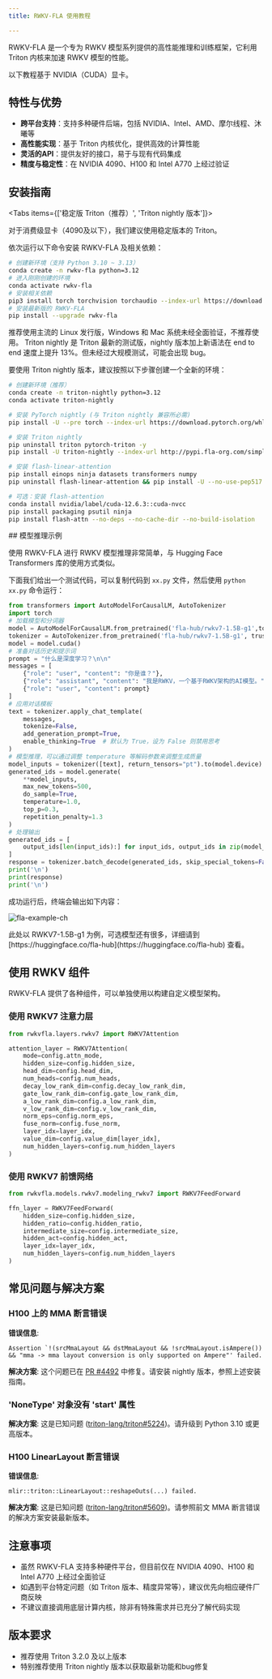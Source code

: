 ```yaml
---
title: RWKV-FLA 使用教程

---
```


<CallOut type='info'>
RWKV-FLA 是一个专为 RWKV 模型系列提供的高性能推理和训练框架，它利用 Triton 内核来加速 RWKV 模型的性能。
</CallOut>

以下教程基于 NVIDIA（CUDA）显卡。

## 特性与优势

- **跨平台支持**：支持多种硬件后端，包括 NVIDIA、Intel、AMD、摩尔线程、沐曦等
- **高性能实现**：基于 Triton 内核优化，提供高效的计算性能
- **灵活的API**：提供友好的接口，易于与现有代码集成
- **精度与稳定性**：在 NVIDIA 4090、H100 和 Intel A770 上经过验证

## 安装指南
<Tabs items={['稳定版 Triton（推荐）', 'Triton nightly 版本']}>
<Tab value='稳定版 Triton（推荐）'>

对于消费级显卡（4090及以下），我们建议使用稳定版本的 Triton。

依次运行以下命令安装 RWKV-FLA 及相关依赖：
```bash
# 创建新环境（支持 Python 3.10 ~ 3.13）
conda create -n rwkv-fla python=3.12
# 进入刚刚创建的环境
conda activate rwkv-fla
# 安装相关依赖
pip3 install torch torchvision torchaudio --index-url https://download.pytorch.org/whl/cu128
# 安装最新版的 RWKV-FLA
pip install --upgrade rwkv-fla
```

<CallOut type='info'>
推荐使用主流的 Linux 发行版，Windows 和 Mac 系统未经全面验证，不推荐使用。
</CallOut>
</Tab>
<Tab value='Triton nightly 版本'>
Triton nightly 是 Triton 最新的测试版，nightly 版本加上新语法在 end to end 速度上提升 13%。但未经过大规模测试，可能会出现 bug。

要使用 Triton nightly 版本，建议按照以下步骤创建一个全新的环境：

```bash
# 创建新环境（推荐）
conda create -n triton-nightly python=3.12
conda activate triton-nightly

# 安装 PyTorch nightly (与 Triton nightly 兼容所必需)
pip install -U --pre torch --index-url https://download.pytorch.org/whl/nightly/cu126

# 安装 Triton nightly
pip uninstall triton pytorch-triton -y
pip install -U triton-nightly --index-url http://pypi.fla-org.com/simple --trusted-host pypi.fla-org.com

# 安装 flash-linear-attention
pip install einops ninja datasets transformers numpy
pip uninstall flash-linear-attention && pip install -U --no-use-pep517 git+https://github.com/fla-org/flash-linear-attention --no-deps

# 可选：安装 flash-attention
conda install nvidia/label/cuda-12.6.3::cuda-nvcc
pip install packaging psutil ninja
pip install flash-attn --no-deps --no-cache-dir --no-build-isolation
```
</Tab>
</Tabs>
## 模型推理示例

使用 RWKV-FLA 进行 RWKV 模型推理非常简单，与 Hugging Face Transformers 库的使用方式类似。

下面我们给出一个测试代码，可以复制代码到 `xx.py` 文件，然后使用 `python xx.py` 命令运行：

```python
from transformers import AutoModelForCausalLM, AutoTokenizer
import torch
# 加载模型和分词器
model = AutoModelForCausalLM.from_pretrained('fla-hub/rwkv7-1.5B-g1',torch_dtype=torch.bfloat16, trust_remote_code=True)
tokenizer = AutoTokenizer.from_pretrained('fla-hub/rwkv7-1.5B-g1', trust_remote_code=True)
model = model.cuda()
# 准备对话历史和提示词
prompt = "什么是深度学习？\n\n"
messages = [
    {"role": "user", "content": "你是谁？"},
    {"role": "assistant", "content": "我是RWKV，一个基于RWKV架构的AI模型。"},
    {"role": "user", "content": prompt}
]
# 应用对话模板
text = tokenizer.apply_chat_template(
    messages,
    tokenize=False,
    add_generation_prompt=True,
    enable_thinking=True  # 默认为 True，设为 False 则禁用思考
)
# 模型推理，可以通过调整 temperature 等解码参数来调整生成质量
model_inputs = tokenizer([text], return_tensors="pt").to(model.device)
generated_ids = model.generate(
    **model_inputs,
    max_new_tokens=500,
    do_sample=True,
    temperature=1.0,
    top_p=0.3,
    repetition_penalty=1.3
)
# 处理输出
generated_ids = [
    output_ids[len(input_ids):] for input_ids, output_ids in zip(model_inputs.input_ids, generated_ids)
]
response = tokenizer.batch_decode(generated_ids, skip_special_tokens=False)[0]
print('\n')
print(response)
print('\n')
```
成功运行后，终端会输出如下内容：

![fla-example-ch](./images/fla-example-ch.png)

<CallOut type='info'>
此处以 RWKV7-1.5B-g1 为例，可选模型还有很多，详细请到 [https://huggingface.co/fla-hub](https://huggingface.co/fla-hub) 查看。
</CallOut>

## 使用 RWKV 组件

RWKV-FLA 提供了各种组件，可以单独使用以构建自定义模型架构。

### 使用 RWKV7 注意力层

```python
from rwkvfla.layers.rwkv7 import RWKV7Attention

attention_layer = RWKV7Attention(
    mode=config.attn_mode,
    hidden_size=config.hidden_size,
    head_dim=config.head_dim,
    num_heads=config.num_heads,
    decay_low_rank_dim=config.decay_low_rank_dim,
    gate_low_rank_dim=config.gate_low_rank_dim,
    a_low_rank_dim=config.a_low_rank_dim,
    v_low_rank_dim=config.v_low_rank_dim,
    norm_eps=config.norm_eps,
    fuse_norm=config.fuse_norm,
    layer_idx=layer_idx,
    value_dim=config.value_dim[layer_idx],
    num_hidden_layers=config.num_hidden_layers
)
```

### 使用 RWKV7 前馈网络

```python
from rwkvfla.models.rwkv7.modeling_rwkv7 import RWKV7FeedForward

ffn_layer = RWKV7FeedForward(
    hidden_size=config.hidden_size,
    hidden_ratio=config.hidden_ratio,
    intermediate_size=config.intermediate_size,
    hidden_act=config.hidden_act,
    layer_idx=layer_idx,
    num_hidden_layers=config.num_hidden_layers
)
```

## 常见问题与解决方案

### H100 上的 MMA 断言错误

**错误信息**:
```
Assertion `!(srcMmaLayout && dstMmaLayout && !srcMmaLayout.isAmpere()) && "mma -> mma layout conversion is only supported on Ampere"' failed.
```

**解决方案**:
这个问题已在 [PR #4492](https://github.com/triton-lang/triton/pull/4492) 中修复。请安装 nightly 版本，参照上述安装指南。

### 'NoneType' 对象没有 'start' 属性

**解决方案**:
这是已知问题 ([triton-lang/triton#5224](https://github.com/triton-lang/triton/issues/5224))。请升级到 Python 3.10 或更高版本。

### H100 LinearLayout 断言错误

**错误信息**:
```
mlir::triton::LinearLayout::reshapeOuts(...) failed.
```

**解决方案**:
这是已知问题 ([triton-lang/triton#5609](https://github.com/triton-lang/triton/issues/5609))。请参照前文 MMA 断言错误的解决方案安装最新版本。

## 注意事项

- 虽然 RWKV-FLA 支持多种硬件平台，但目前仅在 NVIDIA 4090、H100 和 Intel A770 上经过全面验证
- 如遇到平台特定问题（如 Triton 版本、精度异常等），建议优先向相应硬件厂商反映
- 不建议直接调用底层计算内核，除非有特殊需求并已充分了解代码实现

## 版本要求

- 推荐使用 Triton 3.2.0 及以上版本
- 特别推荐使用 Triton nightly 版本以获取最新功能和bug修复